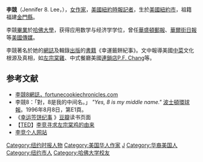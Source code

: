 '''李競'''（Jennifer 8. Lee，{{bd|1976年|3月15日}}），[[女|女]][[作家|作家]]，[[美國|美國]][[紐約時報|紐約時報]][[記者|記者]]，生於[[美國|美國]][[紐約市|紐約市]]，祖籍福建[[金門縣|金門縣]]。

李競[[畢業|畢業]]於[[哈佛大學|哈佛大學]]，获得应用数学与经济学学位，曾任[[華盛頓郵報|華盛頓郵報]]、[[華爾街日報|華爾街日報]]等[[美國傳媒|美國傳媒]]。

李競著名於她的[[網誌|網誌]]及輯錄[[出版|出版]]的[[書籍|書籍]]《幸運籤餅紀事》。文中報導美國[[中菜|中菜]]文化根源及真相，如[[左宗棠雞|左宗棠雞]]、中式餐廳美國[[連鎖店|連鎖店]][[P.F._Chang|P.F. Chang]]等。

==参考文献==
* [http://fortunecookiechronicles.com 李競8網誌，fortunecookiechronicles.com] {{Wayback|url=http://fortunecookiechronicles.com/ |date=20201201043823 }}
* 李競8：「對，8是我的中间名。」 ''"Yes, 8 is my middle name."''  [[波士頓環球報|波士頓環球報]]。1996年8月8日，第E1頁。
*《[https://book.douban.com/subject/25315047/ 幸运签饼纪事] {{Wayback|url=https://book.douban.com/subject/25315047/ |date=20201122124924 }}》[[豆瓣|豆瓣]]读书页面
*【[[TED大会|TED]]】[https://www.ted.com/talks/jennifer_8_lee_looks_for_general_tso/discussion?language=zh-cn&from=groupmessage&isappinstalled=0 李竞寻求左宗棠鸡的由来]
*[http://www.jennifer8lee.com/ 李竞个人网站] {{Wayback|url=http://www.jennifer8lee.com/ |date=20210314192731 }}

{{Authority control}}
{{美国作家小作品}}

{{DEFAULTSORT:L}}
[[Category:纽约时报人物|Category:纽约时报人物]]
[[Category:美国华人作家|Category:美国华人作家]]
[[Category:李姓|J]]
[[Category:华裔美国人|Category:华裔美国人]]
[[Category:纽约市人|Category:纽约市人]]
[[Category:哈佛大学校友|Category:哈佛大学校友]]